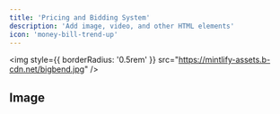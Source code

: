 ```yaml
---
title: 'Pricing and Bidding System'
description: 'Add image, video, and other HTML elements'
icon: 'money-bill-trend-up'
---
```


<img
  style={{ borderRadius: '0.5rem' }}
  src="https://mintlify-assets.b-cdn.net/bigbend.jpg"
/>

## Image
